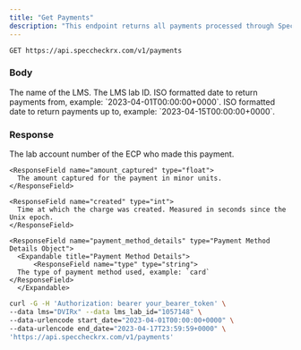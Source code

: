 ```yaml
---
title: "Get Payments"
description: "This endpoint returns all payments processed through SpecCheck for a given lab."
---
```


```
GET https://api.speccheckrx.com/v1/payments
```

### Body

<ParamField body="lms" type="string" required="true">
  The name of the LMS.
</ParamField>

<ParamField body="lms_lab_id" type="string" required="true">
  The LMS lab ID.
</ParamField>

<ParamField body="start_date" type="string" required="true">
  ISO formatted date to return payments from, example: `2023-04-01T00:00:00+0000`.
</ParamField>

<ParamField body="end_date" type="string" required="true">
  ISO formatted date to return payments up to, example: `2023-04-15T00:00:00+0000`.
</ParamField>

### Response

<ResponseField name="charges" type="list of Charge Object">
  <Expandable title="Charge">
    <ResponseField name="lab_account_number" type="string">
      The lab account number of the ECP who made this payment.
    </ResponseField>

    <ResponseField name="amount_captured" type="float">
      The amount captured for the payment in minor units.
    </ResponseField>

    <ResponseField name="created" type="int">
      Time at which the charge was created. Measured in seconds since the Unix epoch.
    </ResponseField>

    <ResponseField name="payment_method_details" type="Payment Method Details Object">
      <Expandable title="Payment Method Details">
          <ResponseField name="type" type="string">
      The type of payment method used, example: `card`
    </ResponseField>
      </Expandable>
  </Expandable>
</ResponseField>


<RequestExample>

```bash Example Request
curl -G -H 'Authorization: bearer your_bearer_token' \
--data lms="DVIRx" --data lms_lab_id="1057148" \
--data-urlencode start_date="2023-04-01T00:00:00+0000" \
--data-urlencode end_date="2023-04-17T23:59:59+0000" \
'https://api.speccheckrx.com/v1/payments'
```

</RequestExample>
